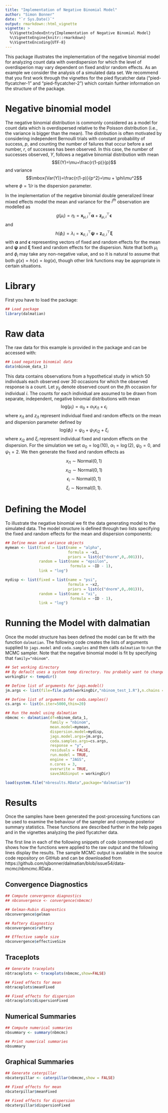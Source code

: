 ```yaml
---
title: "Implementation of Negative Binomial Model"
author: "Simon Bonner"
date: "`r Sys.Date()`"
output: rmarkdown::html_vignette
vignette: >
  %\VignetteIndexEntry{Implementation of Negative Binomial Model}
  %\VignetteEngine{knitr::rmarkdown}
  %\VignetteEncoding{UTF-8}
---
```


This package illustrates the implementation of the negative binomial model for analyzing count data with overdispersion for which the level of overdisperion may vary dependent on fixed and/or random effects. As an example we consider the analysis of a simulated data set. We recommend that you first work through the vignettes for the pied flycatcher data ("pied-flycatcher-1" and "pied-flycatcher-2") which contain further information on the structure of the package.

# Negative binomial model

The negative binomial distribution is commonly considered as a model for count data which is overdispersed relative to the Poisson distribution (i.e., the variance is bigger than the mean). The distribution is often motivated by considering independent Bernoulli trials with constant probability of success, $p$, and counting the number of failures that occur before a set number, $r$, of successes has been observed. In this case, the number of successes observed, $Y$, follows a negative binomial distribution with mean 
$$E(Y)=\mu=\frac{r(1-p)}{p}$$ 
and variance 
$$\mbox{Var(Y)}=\frac{r(1-p)}{p^2}=\mu + \phi\mu^2$$
where $\phi=1/r$ is the dispersion parameter. 

In the implementation of the negative binomial double generalized linear mixed effects model the mean and variance for the $i^{th}$ observation are modelled as
$$
g(\mu_i)=\eta_i=\mathbf x_{\mu,i}^\top \mathbf \alpha + \mathbf z_{\mu,i}^\top \mathbf \epsilon
$$
and 
$$
h(\phi_i)=\lambda_i= \mathbf x_{\sigma,i}^\top \mathbf \psi + \mathbf z_{\sigma,i}^\top \mathbf \xi
$$
with $\mathbf \alpha$ and $\mathbf \epsilon$ representing vectors of fixed and random effects for the mean and $\mathbf \psi$ and $\mathbf \xi$ fixed and random effects for the dispersion. Note that both $\mu_i$ and $\phi_i$ may take any non-negative value, and so it is natural to assume that both $g(x)=h(x)=log(x)$, though other link functions may be appropriate in certain situations. 

# Library

First you have to load the package:
```r
## Load package
library(dalmatian)
```

# Raw data

The raw data for this example is provided in the package and can be accessed with:
```r
## Load negative binomial data
data(nbinom_data_1)
```
This data contains observations from a hypothetical study in which 50 individuals each observed over 30 occasions for which the observed response is a count. Let $y_{ij}$ denote observed count on the $j$th occasion for individual $i$. The counts for each individual are assumed to be drawn from separate, independent, negative binomial distributions with mean
$$\mbox{log}(\mu_{i})=\alpha_0 + \alpha_1 x_{i1} + \epsilon_{i}$$
where $x_{i1}$ and $z_{i1}$ represent individual fixed and random effects on the mean and dispersion parameter defined by
$$\mbox{log}(\phi_{i})=\psi_0 + \psi_1 x_{i2} + \xi_{i}$$
where $x_{i2}$ and $\xi_{i}$ represent individual fixed and random effects on the dispersion. For the simulation we set $\alpha_0=\log(10)$, $\alpha_1=\log(2)$, $\psi_0=0$, and $\psi_1=2$. We then generate the fixed and random effects as
$$x_{i1} \sim \mbox{Normal}(0,1)$$
$$x_{i2} \sim \mbox{Normal}(0,1)$$
$$\epsilon_{i} \sim \mbox{Normal}(0,1)$$
$$\xi_{i} \sim \mbox{Normal}(0,1).$$

# Defining the Model

To illustrate the negative binomial we fit the data generating model to the simulated data. The model structure is defined through two lists specifying the fixed and random effects for the mean and dispersion components:

```r
## Define mean and variance objects
mymean <- list(fixed = list(name = "alpha",
                            formula = ~x1,
                            priors = list(c("dnorm",0,.001))),
               random = list(name = "epsilon",
                             formula = ~ID - 1),
               link = "log")

mydisp <- list(fixed = list(name = "psi",
                            formula = ~x2,
                            priors = list(c("dnorm",0,.001))),
               random = list(name = "xi",
                             formula = ~ID - 1),
               link = "log")
```

# Running the Model with dalmatian

Once the model structure has been defined the model can be fit with the function `dalmatian`. The following code creates the lists of arguments supplied to `jags.model` and `coda.samples` and then calls `dalmatian` to run the MCMC sampler. Note that the negative binomial model is fit by specifying that `family="nbinom"`.

```r

## Set working directory
## By default uses a system temp directory. You probably want to change this.
workingDir <- tempdir()

## Define list of arguments for jags.model()
jm.args <- list(file=file.path(workingDir,"nbinom_test_1.R"),n.chains = 3, n.adapt = 1000)

## Define list of arguments for coda.samples()
cs.args <- list(n.iter=5000,thin=20)

## Run the model using dalmatian
nbmcmc <- dalmatian(df=nbinom_data_1,
                    family = "nbinom",
                    mean.model=mymean,
                    dispersion.model=mydisp,
                    jags.model.args=jm.args,
                    coda.samples.args=cs.args,
                    response = "y",
                    residuals = FALSE,
                    run.model = TRUE,
                    engine = "JAGS",
                    n.cores = 3,
                    overwrite = TRUE,
                    saveJAGSinput = workingDir)
```

```r
load(system.file("nbresults.RData",package="dalmatian"))
```

# Results

Once the samples have been generated the post-processing functions can be used to examine the behaviour of the sampler and compute posterior summary statistics. These functions are described further in the help pages and in the vignettes analyzing the pied flycatcher data.

The first line in each of the following snippets of code (commented out) shows how the functions were applied to the raw output and the following lines display the results. The sample MCMC output is available in the source code repository on GitHub and can be downloaded from https://github.com/sjbonner/dalmatian/blob/issue54/data-mcmc/nbmcmc.RData .

## Convergence Diagnostics
```r
## Compute convergence diagnostics
## nbconvergence <- convergence(nbmcmc)

```

```r
## Gelman-Rubin diagnostics
nbconvergence$gelman

## Raftery diagnostics
nbconvergence$raftery

## Effective sample size
nbconvergence$effectiveSize
```

## Traceplots
```r
## Generate traceplots
nbtraceplots <- traceplots(nbmcmc,show=FALSE)

```

```r
## Fixed effects for mean
nbtraceplots$meanFixed

## Fixed effects for dispersion
nbtraceplots$dispersionFixed
```

## Numerical Summaries
```r
## Compute numerical summaries
nbsummary <- summary(nbmcmc)

```

```r
## Print numerical summaries
nbsummary
```

## Graphical Summaries
```r
## Generate caterpillar
nbcaterpillar <- caterpillar(nbmcmc,show = FALSE)

```

```r
## Fixed effects for mean
nbcaterpillar$meanFixed

## Fixed effects for dispersion
nbcaterpillar$dispersionFixed
```
